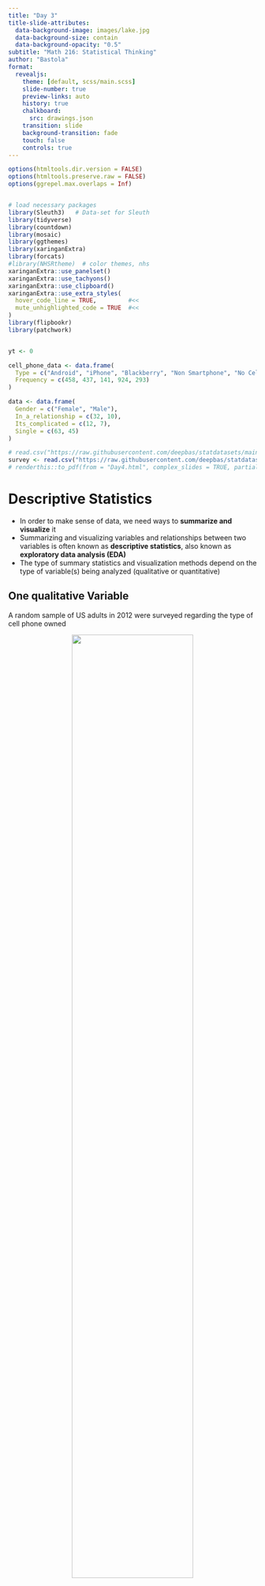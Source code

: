 ```yaml
---
title: "Day 3"
title-slide-attributes:
  data-background-image: images/lake.jpg
  data-background-size: contain
  data-background-opacity: "0.5"
subtitle: "Math 216: Statistical Thinking"
author: "Bastola"
format:
  revealjs: 
    theme: [default, scss/main.scss]
    slide-number: true
    preview-links: auto
    history: true
    chalkboard: 
      src: drawings.json
    transition: slide
    background-transition: fade    
    touch: false
    controls: true
---
```


```r
options(htmltools.dir.version = FALSE)
options(htmltools.preserve.raw = FALSE)
options(ggrepel.max.overlaps = Inf)


# load necessary packages
library(Sleuth3)   # Data-set for Sleuth
library(tidyverse)
library(countdown)
library(mosaic)
library(ggthemes)
library(xaringanExtra)
library(forcats)
#library(NHSRtheme)  # color themes, nhs
xaringanExtra::use_panelset()
xaringanExtra::use_tachyons()
xaringanExtra::use_clipboard()
xaringanExtra::use_extra_styles(
  hover_code_line = TRUE,         #<<
  mute_unhighlighted_code = TRUE  #<<
)
library(flipbookr)
library(patchwork)


yt <- 0

cell_phone_data <- data.frame(
  Type = c("Android", "iPhone", "Blackberry", "Non Smartphone", "No Cell Phone"),
  Frequency = c(458, 437, 141, 924, 293)
)

data <- data.frame(
  Gender = c("Female", "Male"),
  In_a_relationship = c(32, 10),
  Its_complicated = c(12, 7),
  Single = c(63, 45)
)

# read.csv("https://raw.githubusercontent.com/deepbas/statdatasets/main/APM_DougEvansCases.csv")
survey <- read.csv("https://raw.githubusercontent.com/deepbas/statdatasets/main/StudentSurvey.csv")
# renderthis::to_pdf(from = "Day4.html", complex_slides = TRUE, partial_slides = TRUE)

```




# Descriptive Statistics

::: bqt
- In order to make sense of data, we need ways to **summarize and visualize** it
- Summarizing and visualizing variables and relationships between two variables is often known as **descriptive statistics**, also known as **exploratory data analysis (EDA)**
- The type of summary statistics and visualization methods depend on the type of variable(s) being analyzed (qualitative or quantitative)
:::





## One qualitative Variable

::: green-h
A random sample of US adults in 2012 were surveyed regarding the type of cell phone owned
:::

<center>
<img src="images/cellphone.png" width="70%" height="70%"> <br>
<a>Android?  iPhone?  Blackberry? Non-smartphone?  No cell phone?
</a>
</center>





## Frequency Table

::: font70

A frequency table shows the number of cases or counts that fall
in each category:

::: row
::: left

::: table-colored

| Subset of Raw Data | Device Type             |
|--------------------|-------------------------|
| Case 1             | Android                 |
| Case 2             | none                    |
| Case 3             | none                    |
| Case 4             | iPhone                  |
| Case 5             | Non Smartphone          |
| Case 6             | iPhone                  |
| Case 7             | Blackberry              |
| Case 8             | Non Smartphone          |
| Case 9             | Android                 |
| Case 10            | Android                 |
| ...                | (for 2253 cases ...)    |
:::
:::


::: right
::: table-colored
 Cell Phone Type  | Frequency 
------------- | -------------
Android  | 458
iPhone  | 437
Blackberry | 141
Non Smartphone | 924
No Cell Phone | 293
Total | 2253
:::
:::
:::


:::



## Proportion

The proportion in a category is found by $$\text{proportion} = \frac{\text{number in category}}{\text{total sample size}}$$




::: lqt
Percentages/proportions  (relative frequencies)

- $p$ = proportion for a [population (parameter)]{.bold-red}
- $\hat{p}$ = proportion for a [sample (statistic) ("p-hat")]{.bold-red}
:::


## What proportion of adults sampled do not own a cell phone?

::: table-colored

Cell Phone Type  | Frequency | Proportion
------------- | ------------- | -----------
Android  | 458 | 0.203
iPhone  | 437 | 0.194
Blackberry | 141 | 0.063
Non Smartphone | 924 | 0.41
No Cell Phone | 293 | 0.13
Total | 2253 | 1.000

:::

Proportions and percentages can be used interchangeably



## Bar Chart/Plot/Graph

In a barplot, the height of the bar corresponds to the number of cases falling in each category




```r
ggplot(cell_phone_data, aes(x = Type, y = Frequency)) +
  geom_col(fill = c("darkblue", "red", "green", "orange", "purple")) +
  labs(x = "Cell Phone Type", y = "Frequency") +
  ggtitle("Cell Phone Usage") +
  theme(axis.text.x = element_text(size = 6))
```



## Two qualitative Variables

Look at the relationship between two qualitative variables
- Relationship status
- Gender

::: table-colored
|  | Female | Male | Total |
| :--- | :---: | :---: | :---: |
| In a Relationship | 32 | 10 | 42 |
| It's Complicated | 12 | 7 | 19 |
| Single | 63 | 45 | 108 |
| Total | 107 | 62 | 169 |
:::

We add a second dimension to a frequency table to account for the second qualitative variable




## Relationship status and Gender

::: eqt

Proportion of students in a relationship that are female?

```r
prop.relation.female <- 32/42
round(prop.relation.female,2)
```

<br>

Proportion of students in a relationship that are male?

```r
prop.relation.male <- 10/42
round(prop.relation.male,2)
```

:::




## Relationship status and Gender

::: eqt
Proportion of males that are in a relationship?

```r
prop.male <- 10/62
round(prop.male,2) 
```

Proportion of females that are in a relationship?

```r
prop.female <- 32/107
round(prop.female,2)
```
:::



[Statkey for Data Visualization: [https://www.lock5stat.com/StatKey/index.html](https://www.lock5stat.com/StatKey/index.html)]{.footer}



## Difference in proportions

::: bql
::: font80

A difference in proportions is a difference in proportions for one qualitative variable calculated for different levels of the other qualitative variable

 - Example: Difference in proportions of male and female that are in a relationship:

$$
\begin{align*}
 \hat{p}_F - \hat{p}_M = \frac{32}{107} - \frac{10}{62} = 0.14
\end{align*}
$$




```r
# R-code
prop.female <- 32/107
prop.male <- 10/62
prop.diff <- prop.female - prop.male
round(prop.diff,2) 
```



:::
:::


## Student Survey

Dataset on 362 responses to a student survey given at one college


::: font50

```r
knitr::kable(head(survey |> select(-c(4,5,6, 13,14, 15, 18)),10))
```

:::



# Distribution

> In the given dataset, there are multiple variables (such as Gender, Smoke, Exercise, Height, Weight, etc.) for different students across various academic years.


Knowing the distribution of each variable can help us identify relationships, trends, and potential anomalies in the data.




::: middle-align-xy


## Distribution 

<br>

::: green-h
"The distribution of the variable Y"

- describes its center, variability and shape
- use both numbers and graphics
:::

:::


## Center: Mean or Average

::: bqt
Mean: average value in a sample or population

- $\bar{y} = \dfrac{\sum_{i=1}^ny_i}{n}$ is an average of $n$ values $y_i$ in a sample
- $\mu$ is an average value of $y$ in a population

:::


## Student Survey 

::: eqt

```r
survey <- read.csv("https://raw.githubusercontent.com/deepbas/statdatasets/main/StudentSurvey.csv")
mean(survey$Pulse) # the command `mean` computes an average
```
:::

::: green-h
The mean pulse rate for this sample of students is $\bar{y} = 69.6$ beats per minute.
:::




## Center: Median

::: bql
Median: the middle value when the data are ordered

- The median splits the data in half
- $m$ is the median value in a sample
- $M$ is the median value in a population

:::

```r
median(survey$Pulse) # the command `median` computes an median
```

::: green-h
The median pulse rate for this sample of students is $m = 70$ beats per minute. 
:::



## Variability: Standard Deviation

::: bq

Standard Devation (SD): average deviation from center in a sample or population

- $s = \sqrt{ \dfrac{\sum_{i=1}^n(y_i - \overline{y})^2}{n-1}}$ is the SD of $n$ values $y_i$ in a sample
- $\sigma$ is the SD of values of $y$ in a population
:::

```r
sd(survey$Pulse) # the command `sd` computes an average
```

::: green-h
The SD of pulse rates for this sample of students is $s = 12.2$ beats per minute. The "average" deviation of individual pulse rates around the mean value is about 12.2 beats per minute.
:::


